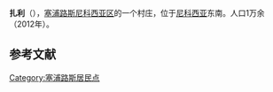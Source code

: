 {{Infobox Settlement
|official_name          = 扎利
|other_name             = 
|native_name            = {{lang-el|Δάλι}}
|nickname               = 
|settlement_type        =村
|motto                  = 
<!-- images and maps  ----------->
|image_skyline          = Dali , Panagia Evangelistria.jpg 
|imagesize              = 300px
|image_caption          = Panagia Evangelistria教堂
|image_flag             = 
|flag_size              = 
|image_seal             = 
|seal_size              = 
|pushpin_map            = Cyprus
|pushpin_label_position = bottom
|pushpin_mapsize        = 300
|pushpin_map_caption    = 所在位置
|subdivision_type       = 国家
|subdivision_name       = 塞浦路斯
|subdivision_type1      = 区
|subdivision_name1      = [[尼科西亚区|尼科西亚区]] 
|established_title      = <!-- Settled -->
|established_date       = 1100 AD 
<!-- Area    --------------------->
|area_magnitude         = 
|unit_pref              = Imperial <!--Enter: Imperial, if Imperial (metric) is desired-->
|area_footnotes         = 
|area_total_km2         = <!-- ALL fields dealing with a measurements are subject to automatic unit conversion-->
|area_land_km2          = <!--See table @ Template:Infobox Settlement for details on automatic unit conversion-->
|area_metro_km2         = 
<!-- Population   ----------------------->
|population_as_of       = 2001
|population_footnotes   = <ref>[http://www.mof.gov.cy/mof/cystat/statistics.nsf/All/A5E0A9096615A568C2257122003FB72E/$file/POPULATION%20BY%20MUNICIPALITY_COMMUNITY-EN.xls?OpenElement Census 2001]</ref>
|population_note        = 
|population_total       = 5,834
|population_density_km2 = 
<!-- General information  --------------->
|timezone               = [[Eastern_European_Time|EET]]
|utc_offset             = +2
|timezone_DST           = [[Eastern_European_Summer_Time|EEST]]
|utc_offset_DST         = +3
|latd=35|latm=1|lats=16|latNS=N
|longd=33|longm=25|longs=12|longEW=E
|coordinates_type       = region:CY_type:city 
|coordinates_display    = display=inline,title 
|elevation_footnotes    =  <!--for references: use <ref> </ref> tags-->
|elevation_m            = 
|elevation_ft           = 
<!-- Area/postal codes & others -------->
|postal_code_type       =  <!-- enter ZIP code, Postcode, Post code, Postal code... -->
|postal_code            = 
|area_code              = 
|blank_name             = 
|blank_info             = 
|blank1_name            = 
|blank1_info            = 
|website                = [http://www.dali.org.cy dali.org.cy]
|footnotes              = 
}} '''扎利'''（{{lang-el|Δάλι}}），[[塞浦路斯|塞浦路斯]][[尼科西亚区|尼科西亚区]]的一个村庄，位于[[尼科西亚|尼科西亚]]东南。人口1万余（2012年）。



==参考文献==
{{reflist}}

{{Portal|塞浦路斯}}
[[Category:塞浦路斯居民点|Category:塞浦路斯居民点]]